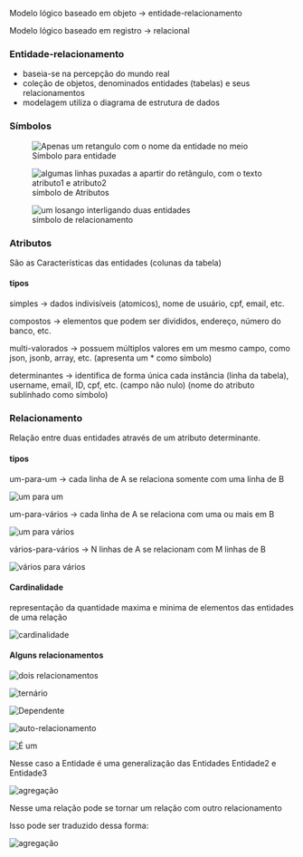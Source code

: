 






Modelo lógico baseado em objeto → entidade-relacionamento

Modelo lógico baseado em registro → relacional








### Entidade-relacionamento

-   baseia-se na percepção do mundo real
-   coleção de objetos, denominados entidades (tabelas) e seus
    relacionamentos
-   modelagem utiliza o diagrama de estrutura de dados








### **Símbolos**

<figure>
<img src="image_171.png"
alt="Apenas um retangulo com o nome da entidade no meio" />
<figcaption>Símbolo para entidade</figcaption>
</figure>

<figure>
<img src="image_172.png"
alt="algumas linhas puxadas a apartir do retângulo, com o texto atributo1 e atributo2" />
<figcaption>símbolo de Atributos</figcaption>
</figure>

<figure>
<img src="image_173.png" alt="um losango interligando duas entidades" />
<figcaption>símbolo de relacionamento</figcaption>
</figure>








### Atributos

São as Características das entidades (colunas da tabela)

#### tipos

simples → dados indivisíveis (atomicos), nome de usuário, cpf, email,
etc.

compostos → elementos que podem ser divididos, endereço, número do
banco, etc.

multi-valorados → possuem múltiplos valores em um mesmo campo, como
json, jsonb, array, etc. (apresenta um \* como símbolo)

determinantes → identifica de forma única cada instância (linha da
tabela), username, email, ID, cpf, etc. (campo não nulo) (nome do
atributo sublinhado como símbolo)








### Relacionamento

Relação entre duas entidades através de um atributo determinante.

#### tipos

um-para-um → cada linha de A se relaciona somente com uma linha de B

![um para um](image_174.png)

um-para-vários → cada linha de A se relaciona com uma ou mais em B

![um para vários](image_175.png)

vários-para-vários → N linhas de A se relacionam com M linhas de B

![vários para vários](image_176.png)

#### Cardinalidade

representação da quantidade maxima e minima de elementos das entidades
de uma relação

![cardinalidade](image_177.png)

#### Alguns relacionamentos

![dois relacionamentos](image_178.png)

![ternário](image_179.png)

![Dependente](image_180.png)

![auto-relacionamento](image_181.png)

![É um](image_182.png)

Nesse caso a Entidade é uma generalização das Entidades Entidade2 e
Entidade3

![agregação](image_183.png)

Nesse uma relação pode se tornar um relação com outro relacionamento

Isso pode ser traduzido dessa forma:

![agregação](image_184.png)


